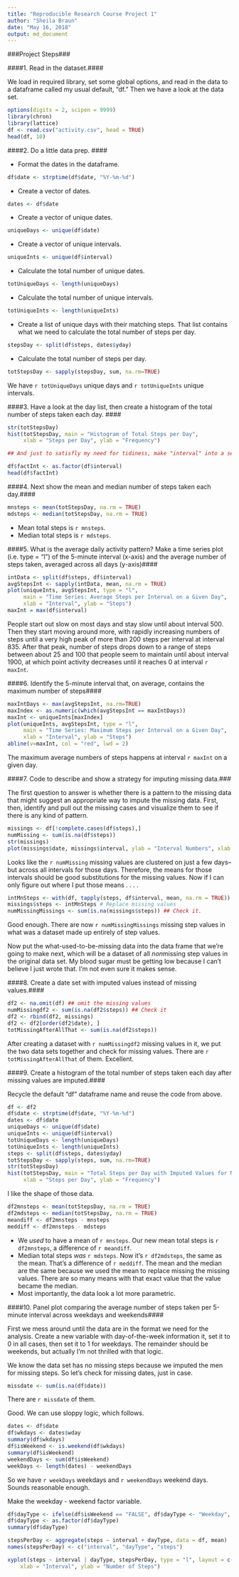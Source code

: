---
title: "Reproducible Research Course Project 1"
author: "Sheila Braun"
date: "May 16, 2018"
output: md_document
---

###Project Steps###

####1. Read in the dataset.####

We load in required library, set some global options, and read in the data to a dataframe called my usual default, "df." Then we have a look at the data set. 

```{r getdata}
options(digits = 2, scipen = 9999)
library(chron)
library(lattice)
df <- read.csv("activity.csv", head = TRUE)
head(df, 10)
```

####2. Do a little data prep.  ####

- Format the dates in the dataframe.  

```{r formatDates}
df$date <- strptime(df$date, "%Y-%m-%d")
```  

- Create a vector of dates.

```{r createDateVector}
dates <- df$date
```  

- Create a vector of unique dates.  

```{r createUniqueDateVector}
uniqueDays <- unique(df$date)
```  

- Create a vector of unique intervals.   

```{r createUniqueIntVector}
uniqueInts <- unique(df$interval)
```  

- Calculate the total number of unique dates.  

```{r calcDatesTot}
totUniqueDays <- length(uniqueDays)
```   

- Calculate the total number of unique intervals.  

```{r calcUniqueIntTot}
totUniqueInts <- length(uniqueInts)
```  

- Create a list of unique days with their matching steps. That list contains what we need to calculate the total number of steps per day. 

```{r createDayStepArray}
stepsDay <- split(df$steps, dates$yday)
```  
 - Calculate the total number of steps per day.
```{r calcTotStepsDay}
totStepsDay <- sapply(stepsDay, sum, na.rm=TRUE) 
```

We have `r totUniqueDays` unique days and `r totUniqueInts` unique intervals. 

####3. Have a look at the day list, then create a histogram of the total number of steps taken each day. #### 

```{r histsteps}
str(totStepsDay)
hist(totStepsDay, main = "Histogram of Total Steps per Day",
     xlab = "Steps per Day", ylab = "Frequency")

## And just to satisfly my need for tidiness, make "interval" into a separate factor variable. ##

df$factInt <- as.factor(df$interval)
head(df$factInt)

```

####4. Next show the mean and median number of steps taken each day.####

```{r computemnmd}
mnsteps <- mean(totStepsDay, na.rm = TRUE)
mdsteps <- median(totStepsDay, na.rm = TRUE)
```
- Mean total steps is `r mnsteps`.  
- Median total steps is `r mdsteps`.

####5. What is the average daily activity pattern? Make a time series plot (i.e. type = "l") of the 5-minute interval (x-axis) and the average number of steps taken, averaged across all days (y-axis)####

```{r timeseries}
intData <- split(df$steps, df$interval)
avgStepsInt <- sapply(intData, mean, na.rm = TRUE)
plot(uniqueInts, avgStepsInt, type = "l",
     main = "Time Series: Average Steps per Interval on a Given Day",
     xlab = "Interval", ylab = "Steps")
maxInt = max(df$interval)
```

People start out slow on most days and stay slow until about interval 500. Then they start moving around more, with rapidly increasing numbers of steps until a very high peak of more than 200 steps per interval at interval 835. After that peak, number of steps drops down to a range of steps between about 25 and 100 that people seem to maintain until about interval 1900, at which point activity decreases until it reaches 0 at interval `r maxInt`. 

####6. Identify the 5-minute interval that, on average, contains the maximum number of steps####

```{r findMax}
maxIntDays <- max(avgStepsInt, na.rm=TRUE)
maxIndex <- as.numeric(which(avgStepsInt == maxIntDays))
maxInt <- uniqueInts[maxIndex]
plot(uniqueInts, avgStepsInt, type = "l",
     main = "Time Series: Maximum Steps per Interval on a Given Day",
     xlab = "Interval", ylab = "Steps")
abline(v=maxInt, col = "red", lwd = 2)
```


The maximum average numbers of steps happens at interval `r maxInt` on a given day.

####7. Code to describe and show a strategy for imputing missing data.###


The first question to answer is whether there is a pattern to the missing data that might suggest an appropriate way to impute the missing data. First, then, identify and pull out the missing cases and visualize them to see if there is any kind of pattern. 


```{r IDMIss}
missings <- df[!complete.cases(df$steps),]
numMissing <- sum(is.na(df$steps))
str(missings)
plot(missings$date, missings$interval, ylab = "Interval Numbers", xlab = "Dates")
```

Looks like the `r numMissing` missing values are clustered on just a few days--but across all intervals for those days. Therefore, the means for those intervals should be good substitutions for the missing values. Now if I can only figure out where I put those means . . . .

```{r calcMissing}
intMnSteps <- with(df, tapply(steps, df$interval, mean, na.rm = TRUE)) ##Calculate the means
missings$steps <- intMnSteps # Replace missing values
numMissingMissings <- sum(is.na(missings$steps)) ## Check it. 
```

Good enough. There are now `r numMissingMissings` missing step values in what was a dataset made up entirely of step values. 

Now put the what-used-to-be-missing data into the data frame that we're going to make next, which will be a dataset of all *non*missing step values in the original data set. My blood sugar must be getting low because I can't believe I just wrote that. I'm not even sure it makes sense. 

####8. Create a date set with imputed values instead of missing values.####

```{r doTheImpute}
df2 <- na.omit(df) ## omit the missing values
numMissingdf2 <- sum(is.na(df2$steps)) ## Check it
df2 <- rbind(df2, missings)
df2 <- df2[order(df2$date), ]
totMissingAfterAllThat <- sum(is.na(df2$steps))
```

After creating a dataset with `r numMissingdf2` missing values in it, we put the two data sets together and check for missing values. There are `r totMissingAfterAllThat` of them. Excellent. 

####9. Create a histogram of the total number of steps taken each day after missing values are imputed.####

Recycle the default "df" dataframe name and reuse the code from above. 

```{r recycleReuse}
df <- df2
df$date <- strptime(df$date, "%Y-%m-%d")
dates <- df$date
uniqueDays <- unique(df$date)
uniqueInts <- unique(df$interval)
totUniqueDays <- length(uniqueDays)
totUniqueInts <- length(uniqueInts)
steps <- split(df$steps, dates$yday)
totStepsDay <- sapply(steps, sum, na.rm=TRUE)
str(totStepsDay)
hist(totStepsDay, main = "Total Steps per Day with Imputed Values for Missing",
     xlab = "Steps per Day", ylab = "Frequency")
```

I like the shape of those data. 

```{r newMnMd}
df2mnsteps <- mean(totStepsDay, na.rm = TRUE)
df2mdsteps <- median(totStepsDay, na.rm = TRUE)
meandiff <- df2mnsteps - mnsteps
meddiff <- df2mnsteps - mdsteps
```
- We *used* to have a mean of `r mnsteps`. Our new mean total steps is `r df2mnsteps`, a difference of `r meandiff`.   
- Median total steps *was* `r mdsteps`. Now it's `r df2mdsteps`, the same as the mean.  That's a difference of `r meddiff`. The mean and the median are the same because we used the mean to replace missing the missing values. There are so many means with that exact value that the value became the median.  
- Most importantly, the data look a lot more parametric.

####10. Panel plot comparing the average number of steps taken per 5-minute interval across weekdays and weekends####

First we mess around until the data are in the format we need for the analysis. Create a new variable with day-of-the-week information it, set it to 0 in all cases, then set it to 1 for weekdays. The remainder should be weekends, but actually I'm not thrilled with that logic. 

We know the data set has no missing steps because we imputed the men for missing steps. So let's check for missing dates, just in case. 

```{r checkMissingDates}
missdate <- sum(is.na(df$date))
```

There are `r missdate` of them. 

Good. We can use sloppy logic, which follows.


```{r messAround}
dates <- df$date
df$wkdays <- dates$wday 
summary(df$wkdays)
df$isWeekend <- is.weekend(df$wkdays)
summary(df$isWeekend)
weekendDays <- sum(df$isWeekend)
weekDays <- length(dates) - weekendDays
```

So we have `r weekDays` weekdays and `r weekendDays` weekend days. Sounds reasonable enough. 

Make the weekday - weekend factor variable. 

```{r makeDayTypeFactor}
df$dayType <- ifelse(df$isWeekend == "FALSE", df$dayType <- "Weekday", df$dayType <- "Weekend Day")
df$dayType <- as.factor(df$dayType)
summary(df$dayType)
```


```{r stepsPerDay}
stepsPerDay <- aggregate(steps ~ interval + dayType, data = df, mean)
names(stepsPerDay) <- c("interval", "dayType", "steps")
```

```{r makeFacetedTimeSeriesPlot}
xyplot(steps ~ interval | dayType, stepsPerDay, type = "l", layout = c(1, 2), 
    xlab = "Interval", ylab = "Number of Steps")
```


